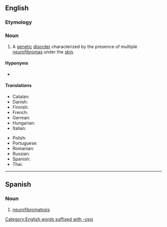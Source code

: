 ==English==
{{wikipedia}}

===Etymology===
{{suffix|en|neurofibroma|osis}}

===Noun===
{{en-noun|~|neurofibromatoses}}

# {{lb|en|medicine}} A [[genetic]] [[disorder]] characterized by the presence of multiple [[neurofibroma]]s under the [[skin]].

====Hyponyms====
* {{l|en|von Recklinghausen disease}}

====Translations====
{{trans-top|genetic disorder}}
* Catalan: {{t|ca|neurofibromatosi|f}}
* Danish: {{t|da|neurofibromatose|c}}
* Finnish: {{t-needed|fi}}
* French: {{t+|fr|neurofibromatose|f}}
* German: {{t|de|Neurofibromatose|f}}
* Hungarian: {{t|hu|neurofibromatózis}}
* Italian: {{t+|it|neurofibromatosi|f}}
{{trans-mid}}
* Polish: {{t|pl|nerwiakowłókniakowatość|f}}
* Portuguese: {{t-needed|pt}}
* Romanian: {{t-needed|ro}}
* Russian: {{t-needed|ru}}
* Spanish: {{t|es|neurofibromatosis|f}}
* Thai: {{t|th|แสนปม}}
{{trans-bottom}}

[[Category:English words suffixed with -osis]]

----

==Spanish==
{{wikipedia|lang=es}}

===Noun===
{{es-noun|f}}

# {{lb|es|medicine}} [[#English|neurofibromatosis]]